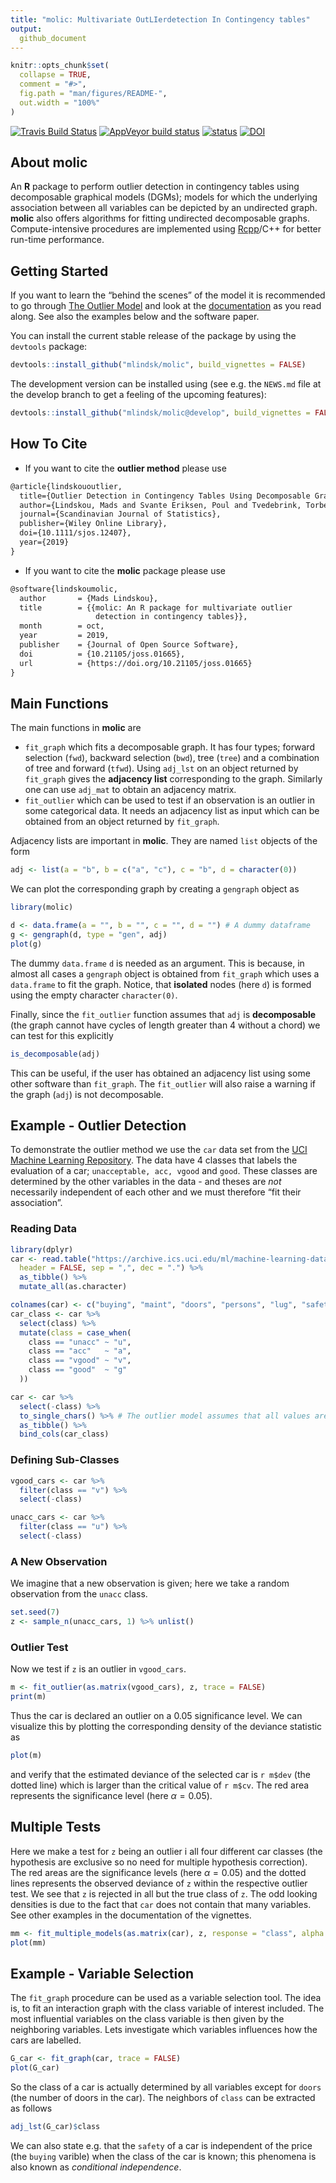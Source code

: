 ```yaml
---
title: "molic: Multivariate OutLIerdetection In Contingency tables"
output:
  github_document
---
```


<!-- README.md is generated from README.Rmd. Please edit that file -->

```r
knitr::opts_chunk$set(
  collapse = TRUE,
  comment = "#>",
  fig.path = "man/figures/README-",
  out.width = "100%"
)
```

[![Travis Build Status](https://travis-ci.com/mlindsk/molic.svg?token=AuXvB5mAnHuxQxKszxph&branch=master)](https://travis-ci.com/mlindsk/molic)
[![AppVeyor build status](https://ci.appveyor.com/api/projects/status/github/mlindsk/molic?branch=master&svg=true)](https://ci.appveyor.com/project/mlindsk/molic)
[![status](https://joss.theoj.org/papers/9fa65ced7bf3db01343d68b4488196d8/status.svg)](https://joss.theoj.org/papers/9fa65ced7bf3db01343d68b4488196d8)
[![DOI](https://zenodo.org/badge/177729633.svg)](https://zenodo.org/badge/latestdoi/177729633)

## About molic

An **R** package to perform outlier detection in contingency tables using decomposable graphical models (DGMs); models for which the underlying association between all variables can be depicted by an undirected graph. **molic** also offers algorithms for fitting undirected decomposable graphs. Compute-intensive procedures are implemented using [Rcpp](http://www.rcpp.org/)/C++ for better run-time performance.

## Getting Started
If you want to learn the "behind the scenes" of the model it is recommended to go through [The Outlier Model](https://mlindsk.github.io/molic/articles/) and look at the [documentation](https://mlindsk.github.io/molic/reference/index.html) as you read along. See also the examples below and the software paper.

You can install the current stable release of the package by using the `devtools` package:

```r
devtools::install_github("mlindsk/molic", build_vignettes = FALSE)
```

The development version can be installed using (see e.g. the `NEWS.md` file at the develop branch to get a feeling of the upcoming features):

```r
devtools::install_github("mlindsk/molic@develop", build_vignettes = FALSE)
```

## How To Cite

 - If you want to cite the **outlier method** please use

```latex
@article{lindskououtlier,
  title={Outlier Detection in Contingency Tables Using Decomposable Graphical Models},
  author={Lindskou, Mads and Svante Eriksen, Poul and Tvedebrink, Torben},
  journal={Scandinavian Journal of Statistics},
  publisher={Wiley Online Library},
  doi={10.1111/sjos.12407},
  year={2019}
}
```

 - If you want to cite the **molic** package please use

```latex
@software{lindskoumolic,
  author       = {Mads Lindskou},
  title        = {{molic: An R package for multivariate outlier 
                   detection in contingency tables}},
  month        = oct,
  year         = 2019,
  publisher    = {Journal of Open Source Software},
  doi          = {10.21105/joss.01665},
  url          = {https://doi.org/10.21105/joss.01665}
}
```

## Main Functions
The main functions in **molic** are

 - `fit_graph` which fits a decomposable graph. It has four types; forward selection (`fwd`), backward selection (`bwd`), tree (`tree`) and a combination of tree and forward (`tfwd`). Using `adj_lst` on an object returned by `fit_graph` gives the **adjacency list** corresponding to the graph. Similarly one can use `adj_mat` to obtain an adjacency matrix.
 - `fit_outlier` which can be used to test if an observation is an outlier in some categorical data. It needs an adjacency list as input which can be obtained from an object returned by `fit_graph`.
 
Adjacency lists are important in **molic**. They are named `list` objects of the form

```r
adj <- list(a = "b", b = c("a", "c"), c = "b", d = character(0))
```

We can plot the corresponding graph by creating a `gengraph` object as


```r
library(molic)
```

```r
d <- data.frame(a = "", b = "", c = "", d = "") # A dummy dataframe
g <- gengraph(d, type = "gen", adj)
plot(g)
```
The dummy `data.frame` `d` is needed as an argument. This is because, in almost all cases a `gengraph` object is obtained from `fit_graph` which uses a `data.frame` to fit the graph. Notice, that **isolated** nodes (here `d`) is formed using the empty character `character(0)`.

Finally, since the `fit_outlier` function assumes that `adj` is **decomposable** (the graph cannot have cycles of length greater than $4$ without a chord) we can test for this explicitly

```r
is_decomposable(adj)
```
This can be useful, if the user has obtained an adjacency list using some other software than `fit_graph`. The `fit_outlier` will also raise a warning if the graph (`adj`) is not decomposable.

## Example - Outlier Detection

To demonstrate the outlier method we use the `car` data set from the [UCI Machine Learning Repository](https://archive.ics.uci.edu/ml/index.php). The data have $4$ classes that labels the evaluation of a car; `unacceptable, acc, vgood` and `good`. These classes are determined by the other variables in the data - and theses are _not_ necessarily independent of each other and we must therefore "fit their association".

### Reading Data

```r
library(dplyr)
car <- read.table("https://archive.ics.uci.edu/ml/machine-learning-databases/car/car.data",
  header = FALSE, sep = ",", dec = ".") %>%
  as_tibble() %>% 
  mutate_all(as.character)

colnames(car) <- c("buying", "maint", "doors", "persons", "lug", "safety", "class")
car_class <- car %>%
  select(class) %>%
  mutate(class = case_when(
    class == "unacc" ~ "u",
    class == "acc"   ~ "a",
    class == "vgood" ~ "v",
    class == "good"  ~ "g"
  ))

car <- car %>%
  select(-class) %>%
  to_single_chars() %>% # The outlier model assumes that all values are single characters!
  as_tibble() %>%
  bind_cols(car_class)
```


### Defining Sub-Classes

```r
vgood_cars <- car %>%
  filter(class == "v") %>%
  select(-class)

unacc_cars <- car %>%
  filter(class == "u") %>%
  select(-class)
```

### A New Observation

We imagine that a new observation is given; here we take a random observation from the `unacc` class.

```r
set.seed(7)
z <- sample_n(unacc_cars, 1) %>% unlist()
```

### Outlier Test

Now we test if `z` is an outlier in `vgood_cars`.

```r
m <- fit_outlier(as.matrix(vgood_cars), z, trace = FALSE)
print(m)
```
Thus the car is declared an outlier on a $0.05$ significance level. We can visualize this by plotting the corresponding density of the deviance statistic as

```r
plot(m)
```
and verify that the estimated deviance of the selected car is `r m$dev` (the dotted line) which is larger than the critical value of `r m$cv`. The red area represents the significance level (here $\alpha = 0.05$).

## Multiple Tests

Here we make a test for `z` being an outlier i all four different car classes (the hypothesis are exclusive so no need for multiple hypothesis correction). The red areas are the significance levels (here $\alpha = 0.05$) and the dotted lines represents the observed deviance of `z` within the respective outlier test. We see that `z` is rejected in all but the true class of `z`. The odd looking densities is due to the fact that `car` does not contain that many variables. See other examples in the documentation of the vignettes.

```r
mm <- fit_multiple_models(as.matrix(car), z, response = "class", alpha = 0.05)
plot(mm)
```

## Example - Variable Selection
The `fit_graph` procedure can be used as a variable selection tool. The idea is, to fit an interaction graph with the class variable of interest included. The most influential variables on the class variable is then given by the neighboring variables. Lets investigate which variables influences how the cars are labelled.

```r
G_car <- fit_graph(car, trace = FALSE)
plot(G_car)
```

So the class of a car is actually determined by all variables except for `doors` (the number of doors in the car). The neighbors of `class` can be extracted as follows

```r
adj_lst(G_car)$class
```
 We can also state e.g. that the `safety` of a car is independent of the price (the `buying` varible) when the class of the car is known; this phenomena is also known as _conditional independence_.

